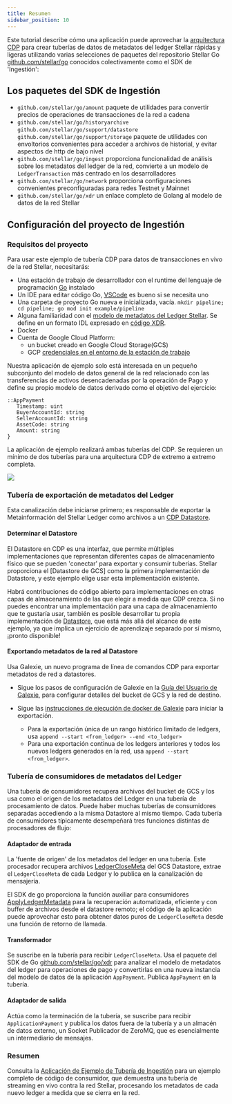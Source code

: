 ```yaml
---
title: Resumen
sidebar_position: 10
---
```


Este tutorial describe cómo una aplicación puede aprovechar la [arquitectura CDP](https://stellar.org/blog/developers/composable-data-platform) para crear tuberías de datos de metadatos del ledger Stellar rápidas y ligeras utilizando varias selecciones de paquetes del repositorio Stellar Go [github.com/stellar/go](https://github.com/stellar/go/blob/master/) conocidos colectivamente como el SDK de 'Ingestión':

## Los paquetes del SDK de Ingestión

- `github.com/stellar/go/amount` paquete de utilidades para convertir precios de operaciones de transacciones de la red a cadena
- `github.com/stellar/go/historyarchive` `github.com/stellar/go/support/datastore` `github.com/stellar/go/support/storage` paquete de utilidades con envoltorios convenientes para acceder a archivos de historial, y evitar aspectos de http de bajo nivel
- `github.com/stellar/go/ingest` proporciona funcionalidad de análisis sobre los metadatos del ledger de la red, convierte a un modelo de `LedgerTransaction` más centrado en los desarrolladores
- `github.com/stellar/go/network` proporciona configuraciones convenientes preconfiguradas para redes Testnet y Mainnet
- `github.com/stellar/go/xdr` un enlace completo de Golang al modelo de datos de la red Stellar

## Configuración del proyecto de Ingestión

### Requisitos del proyecto

Para usar este ejemplo de tubería CDP para datos de transacciones en vivo de la red Stellar, necesitarás:

- Una estación de trabajo de desarrollador con el runtime del lenguaje de programación [Go](https://go.dev/learn/) instalado
- Un IDE para editar código Go, [VSCode](https://code.visualstudio.com/download) es bueno si se necesita uno
- Una carpeta de proyecto Go nueva e inicializada, vacía. `mkdir pipeline; cd pipeline; go mod init example/pipeline`
- Alguna familiaridad con el [modelo de metadatos del Ledger Stellar](../../../learn/fundamentals/stellar-data-structures/README.mdx). Se define en un formato IDL expresado en [código XDR](https://github.com/stellar/stellar-xdr).
- Docker
- Cuenta de Google Cloud Platform:
  - un bucket creado en Google Cloud Storage(GCS)
  - GCP [credenciales en el entorno de la estación de trabajo](https://github.com/stellar/go/blob/master/services/galexie/README.md#set-up-gcp-credentials)

Nuestra aplicación de ejemplo solo está interesada en un pequeño subconjunto del modelo de datos general de la red relacionado con las transferencias de activos desencadenadas por la operación de Pago y define su propio modelo de datos derivado como el objetivo del ejercicio:

<CodeExample>

```
::AppPayment
   Timestamp: uint
   BuyerAccountId: string
   SellerAccountId: string
   AssetCode: string
   Amount: string
}
```

</CodeExample>

La aplicación de ejemplo realizará ambas tuberías del CDP. Se requieren un mínimo de dos tuberías para una arquitectura CDP de extremo a extremo completa.

![](/assets/ingest-sdk/cdp_pipelines.png)

### Tubería de exportación de metadatos del Ledger

Esta canalización debe iniciarse primero; es responsable de exportar la Metainformación del Stellar Ledger como archivos a un [CDP Datastore](https://github.com/stellar/go/blob/master/support/datastore/datastore.go).

#### Determinar el Datastore

El Datastore en CDP es una interfaz, que permite múltiples implementaciones que representan diferentes capas de almacenamiento físico que se pueden 'conectar' para exportar y consumir tuberías. Stellar proporciona el [Datastore de GCS] como la primera implementación de Datastore, y este ejemplo elige usar esta implementación existente.

Habrá contribuciones de código abierto para implementaciones en otras capas de almacenamiento de las que elegir a medida que CDP crezca. Si no puedes encontrar una implementación para una capa de almacenamiento que te gustaría usar, también es posible desarrollar tu propia implementación de [Datastore](https://github.com/stellar/go/blob/master/support/datastore/datastore.go#L17), que está más allá del alcance de este ejemplo, ya que implica un ejercicio de aprendizaje separado por sí mismo, ¡pronto disponible!

#### Exportando metadatos de la red al Datastore

Usa Galexie, un nuevo programa de línea de comandos CDP para exportar metadatos de red a datastores.

- Sigue los pasos de configuración de Galexie en la [Guía del Usuario de Galexie](https://github.com/stellar/go/blob/master/services/galexie/README.md#setup), para configurar detalles del bucket de GCS y la red de destino.

- Sigue las [instrucciones de ejecución de docker de Galexie](https://github.com/stellar/go/blob/master/services/galexie/README.md#running-galexie) para iniciar la exportación.
  - Para la exportación única de un rango histórico limitado de ledgers, usa `append --start <from_ledger> --end <to_ledger>`
  - Para una exportación continua de los ledgers anteriores y todos los nuevos ledgers generados en la red, usa `append --start <from_ledger>`.

### Tubería de consumidores de metadatos del Ledger

Una tubería de consumidores recupera archivos del bucket de GCS y los usa como el origen de los metadatos del Ledger en una tubería de procesamiento de datos. Puede haber muchas tuberías de consumidores separadas accediendo a la misma Datastore al mismo tiempo. Cada tubería de consumidores típicamente desempeñará tres funciones distintas de procesadores de flujo:

#### Adaptador de entrada

La 'fuente de origen' de los metadatos del ledger en una tubería. Este procesador recupera archivos [LedgerCloseMeta](https://github.com/stellar/go/blob/master/xdr/xdr_generated.go) del GCS Datastore, extrae el `LedgerCloseMeta` de cada Ledger y lo publica en la canalización de mensajería.

El SDK de go proporciona la función auxiliar para consumidores [ApplyLedgerMetadata](https://github.com/stellar/go/blob/master/ingest/producer.go) para la recuperación automatizada, eficiente y con buffer de archivos desde el datastore remoto; el código de la aplicación puede aprovechar esto para obtener datos puros de `LedgerCloseMeta` desde una función de retorno de llamada.

#### Transformador

Se suscribe en la tubería para recibir `LedgerCloseMeta`. Usa el paquete del SDK de Go [github.com/stellar/go/xdr](https://github.com/stellar/go/tree/master/xdr) para analizar el modelo de metadatos del ledger para operaciones de pago y convertirlas en una nueva instancia del modelo de datos de la aplicación `AppPayment`. Publica `AppPayment` en la tubería.

#### Adaptador de salida

Actúa como la terminación de la tubería, se suscribe para recibir `ApplicationPayment` y publica los datos fuera de la tubería y a un almacén de datos externo, un Socket Publicador de ZeroMQ, que es esencialmente un intermediario de mensajes.

### Resumen

Consulta la [Aplicación de Ejemplo de Tubería de Ingestión](./ingestion-pipeline-code.mdx) para un ejemplo completo de código de consumidor, que demuestra una tubería de streaming en vivo contra la red Stellar, procesando los metadatos de cada nuevo ledger a medida que se cierra en la red.
